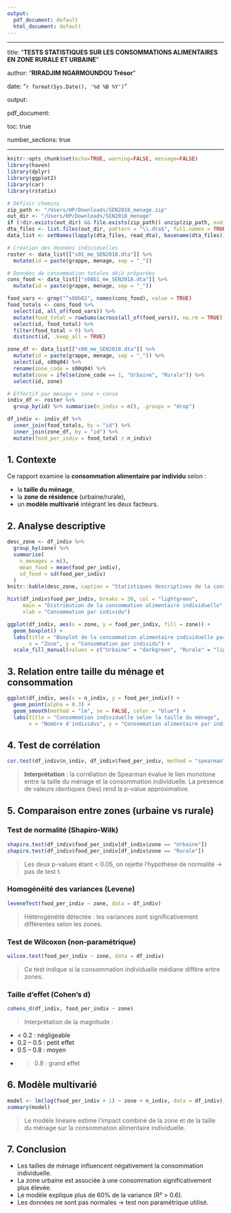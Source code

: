 ```yaml
---
output:
  pdf_document: default
  html_document: default
---
```

---

title: "**TESTS STATISTIQUES SUR LES CONSOMMATIONS ALIMENTAIRES EN ZONE RURALE ET URBAINE**"

author: "**RIRADJIM NGARMOUNDOU Trésor**"

date: "`r format(Sys.Date(), '%d %B %Y')`"

output:
  
pdf\_document:
  
toc: true

number\_sections: true

----------------------

```r
knitr::opts_chunk$set(echo=TRUE, warning=FALSE, message=FALSE)
library(haven)
library(dplyr)
library(ggplot2)
library(car)
library(rstatix)
```

```r
# Définir chemins
zip_path <- "/Users/HP/Downloads/SEN2018_menage.zip"
out_dir <- "/Users/HP/Downloads/SEN2018_menage"
if (!dir.exists(out_dir) && file.exists(zip_path)) unzip(zip_path, exdir = out_dir)
dta_files <- list.files(out_dir, pattern = "\\.dta$", full.names = TRUE, recursive = TRUE)
data_list <- setNames(lapply(dta_files, read_dta), basename(dta_files))

# Création des données individuelles
roster <- data_list[["s01_me_SEN2018.dta"]] %>%
  mutate(id = paste(grappe, menage, sep = "_"))

# Données de consommation totales déjà préparées
cons_food <- data_list[["s08b1_me_SEN2018.dta"]] %>%
  mutate(id = paste(grappe, menage, sep = "_"))

food_vars <- grep("^s08b02", names(cons_food), value = TRUE)
food_totals <- cons_food %>%
  select(id, all_of(food_vars)) %>%
  mutate(food_total = rowSums(across(all_of(food_vars)), na.rm = TRUE)) %>%
  select(id, food_total) %>%
  filter(food_total > 0) %>%
  distinct(id, .keep_all = TRUE)

zone_df <- data_list[["s00_me_SEN2018.dta"]] %>%
  mutate(id = paste(grappe, menage, sep = "_")) %>%
  select(id, s00q04) %>%
  rename(zone_code = s00q04) %>%
  mutate(zone = ifelse(zone_code == 1, "Urbaine", "Rurale")) %>%
  select(id, zone)

# Effectif par ménage + zone + conso
indiv_df <- roster %>%
  group_by(id) %>% summarise(n_indiv = n(), .groups = "drop")

df_indiv <- indiv_df %>%
  inner_join(food_totals, by = "id") %>%
  inner_join(zone_df, by = "id") %>%
  mutate(food_per_indiv = food_total / n_indiv)
```

## 1. Contexte

Ce rapport examine la **consommation alimentaire par individu** selon :

* la **taille du ménage**,
* la **zone de résidence** (urbaine/rurale),
* un **modèle multivarié** intégrant les deux facteurs.

## 2. Analyse descriptive

```r
desc_zone <- df_indiv %>%
  group_by(zone) %>%
  summarise(
    n_menages = n(),
    mean_food = mean(food_per_indiv),
    sd_food = sd(food_per_indiv)
  )
knitr::kable(desc_zone, caption = "Statistiques descriptives de la consommation individuelle par zone")
```

```r
hist(df_indiv$food_per_indiv, breaks = 30, col = "lightgreen",
     main = "Distribution de la consommation alimentaire individuelle",
     xlab = "Consommation par individu")
```

```r
ggplot(df_indiv, aes(x = zone, y = food_per_indiv, fill = zone)) +
  geom_boxplot() +
  labs(title = "Boxplot de la consommation alimentaire individuelle par zone",
       x = "Zone", y = "Consommation par individu") +
  scale_fill_manual(values = c("Urbaine" = "darkgreen", "Rurale" = "lightblue"))
```

## 3. Relation entre taille du ménage et consommation

```r
ggplot(df_indiv, aes(x = n_indiv, y = food_per_indiv)) +
  geom_point(alpha = 0.3) +
  geom_smooth(method = "lm", se = FALSE, color = "blue") +
  labs(title = "Consommation individuelle selon la taille du ménage",
       x = "Nombre d'individus", y = "Consommation alimentaire par individu")
```

## 4. Test de corrélation

```r
cor.test(df_indiv$n_indiv, df_indiv$food_per_indiv, method = "spearman")
```

>  **Interprétation** : la corrélation de Spearman évalue le lien monotone entre la taille du ménage et la consommation individuelle. La présence de valeurs identiques (ties) rend la p-value approximative.

## 5. Comparaison entre zones (urbaine vs rurale)

### Test de normalité (Shapiro-Wilk)

```r
shapiro.test(df_indiv$food_per_indiv[df_indiv$zone == "Urbaine"])
shapiro.test(df_indiv$food_per_indiv[df_indiv$zone == "Rurale"])
```

> Les deux p-values étant < 0.05, on rejette l’hypothèse de normalité → pas de test t.

### Homogénéité des variances (Levene)

```r
leveneTest(food_per_indiv ~ zone, data = df_indiv)
```

> Hétérogénéité détectée : les variances sont significativement différentes selon les zones.

### Test de Wilcoxon (non-paramétrique)

```r
wilcox.test(food_per_indiv ~ zone, data = df_indiv)
```

> Ce test indique si la consommation individuelle médiane diffère entre zones.

### Taille d’effet (Cohen’s d)

```r
cohens_d(df_indiv, food_per_indiv ~ zone)
```

> Interprétation de la magnitude :

* < 0.2 : négligeable
* 0.2 – 0.5 : petit effet
* 0.5 – 0.8 : moyen
* > 0.8 : grand effet

## 6. Modèle multivarié

```r
model <- lm(log(food_per_indiv + 1) ~ zone + n_indiv, data = df_indiv)
summary(model)
```

> Le modèle linéaire estime l’impact combiné de la zone et de la taille du ménage sur la consommation alimentaire individuelle.

## 7. Conclusion

* Les tailles de ménage influencent négativement la consommation individuelle.
* La zone urbaine est associée à une consommation significativement plus élevée.
* Le modèle explique plus de 60% de la variance (R² > 0.6).
* Les données ne sont pas normales → test non paramétrique utilisé.
